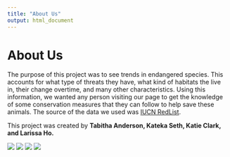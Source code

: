 ```yaml
---
title: "About Us"
output: html_document
---
```


# About Us
The purpose of this project was to see trends in endangered species. This accounts for what type of threats they have, what kind of habitats the live in, their change overtime, and many other characteristics. Using this information, we wanted any person visiting our page to get the knowledge of some conservation measures that they can follow to help save these animals. The source of the data we used was [IUCN RedList](http://apiv3.iucnredlist.org/api/v3/docs). 

This project was created by **Tabitha Anderson, Kateka Seth, Katie Clark, and Larissa Ho.** 


![](https://i.pinimg.com/236x/c8/3d/b0/c83db012df4d0ee283502bd997b2ded7--bull-bull-bull-elephant.jpg)  ![](https://i.pinimg.com/236x/e9/ce/7f/e9ce7f10ce799a6f8e3f6f6368505a37--mantis-shrimp-harlequin.jpg)
![](https://i.pinimg.com/236x/c6/93/15/c69315e28ebd934c0a380baec729cf5e--river-otter-sea-otter.jpg)  ![](https://i.pinimg.com/236x/93/fa/c0/93fac00692c54e9df0327528967f4741--baby-pandas-giant-pandas.jpg)


